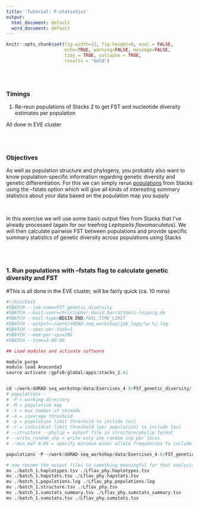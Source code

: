 ```yaml
---
title: 'Tutorial: F-statistics'
output:
  html_document: default
  word_document: default
---
```


```r
knitr::opts_chunk$set(fig.width=12, fig.height=8, eval = FALSE,
                      echo=TRUE, warning=FALSE, message=FALSE,
                      tidy = TRUE, collapse = TRUE,
                      results = 'hold')
```

\
\

### Timings 
  1. Re-reun populations of Stacks 2 to get FST and nucleotide diversity estimates per population
  
All done in EVE cluster
  
\
\

### Objectives

As well as population structure and phylogeny, you probably also want to know population-specific information regarding genetic diversity and genetic differentiation. For this we can simply rerun [populations](https://catchenlab.life.illinois.edu/stacks/comp/populations.php) from Stacks using the --fstats option which will give all kinds of interesting summary statistics about your data based on the population map you supply

\

In this exercise we will use some basic output files from Stacks that I've already processed (again for our treefrog *Leptopelis flavomaculatus*). We will then calculate pairwise FST between populations and provide specific summary statistics of genetic diversity across populations using Stacks

\
\

### 1. Run populations with --fstats flag to calculate genetic diversity and FST
#This is all done in the EVE cluster, will be fairly quick (ca. 10 mins)

```r

#!/bin/bash                                                                                                                            
#SBATCH --job-name=FST_genetic_diversity
#SBATCH --mail-user=christopher_david.barratt@uni-leipzig.de
#SBATCH --mail-type=BEGIN,END,FAIL,TIME_LIMIT
#SBATCH --output=~/work/ddRAD-seq_workshop/job_logs/%x-%j.log
#SBATCH --cpus-per-task=1 
#SBATCH --mem-per-cpu=20G
#SBATCH --time=3:00:00

## Load modules and activate software

module purge
module load Anaconda3
source activate /gpfs0/global/apps/stacks_2.61


cd ~/work/ddRAD-seq_workshop/data/Exercises_4-8/FST_genetic_diversity/
# populations - 
# -P = working directory 
# -M = population map
# -t = max number of threads
# -m = coverage threshold
# -p = population limit threshold to include loci
# -r = individual limit threshold (per population) to include loci
# --structure --phylip = output file in structure/phylip format
# --write_random_snp = write only one random snp per locus
# --min_maf 0.05 = specify minimum minor allele frequencies to include loci

populations -P ~/work/ddRAD-seq_workshop/data/Exercises_4-8/FST_genetic_diversity/ -O ~/work/ddRAD-seq_workshop/data/Exercises_4-8/FST_genetic_diversity/ -M ~/work/ddRAD-seq_workshop/data/Exercises_4-8/FST_genetic_diversity/Lflav_popmap -t 1 -p 4 -r 0.8 --genepop --fstats --min-maf 0.05

# now rename the output files to something meaningful for that analysis
mv ./batch_1.haplotypes.tsv ./Lflav_phy.haplotypes.tsv
mv ./batch_1.hapstats.tsv ./Lflav_phy.hapstats.tsv
mv ./batch_1.populations.log ./Lflav_phy.populations.log
mv ./batch_1.structure.tsv ./Lflav_phy.tsv
mv ./batch_1.sumstats_summary.tsv ./Lflav_phy.sumstats_summary.tsv
mv ./batch_1.sumstats.tsv ./Lflav_phy.sumstats.tsv

  

```

